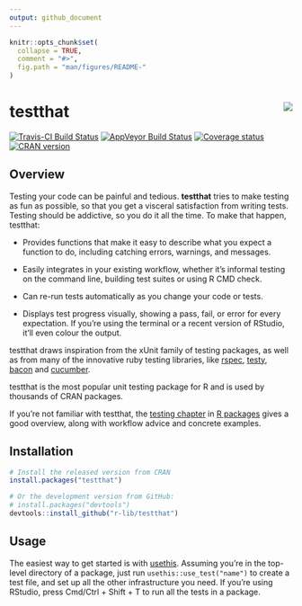```yaml
---
output: github_document
---
```


<!-- README.md is generated from README.Rmd. Please edit that file -->

```r
knitr::opts_chunk$set(
  collapse = TRUE,
  comment = "#>",
  fig.path = "man/figures/README-"
)
```

# testthat <img src="man/figures/logo.png" align="right" />

[![Travis-CI Build Status](https://travis-ci.org/r-lib/testthat.svg?branch=master)](https://travis-ci.org/r-lib/testthat)
[![AppVeyor Build Status](https://ci.appveyor.com/api/projects/status/github/r-lib/testthat?branch=master&svg=true)](https://ci.appveyor.com/project/r-lib/testthat)
[![Coverage status](https://codecov.io/gh/r-lib/testthat/branch/master/graph/badge.svg)](https://codecov.io/github/r-lib/testthat?branch=master)
[![CRAN version](http://www.r-pkg.org/badges/version/testthat)](https://cran.r-project.org/package=testthat)

## Overview

Testing your code can be painful and tedious. __testthat__ tries to make testing as fun as possible, so that you get a visceral satisfaction from writing tests. Testing should be addictive, so you do it all the time. To make that happen, testthat:

* Provides functions that make it easy to describe what you expect a
  function to do, including catching errors, warnings, and messages.

* Easily integrates in your existing workflow, whether it's informal testing
  on the command line, building test suites or using R CMD check.

* Can re-run tests automatically as you change your code or tests.

* Displays test progress visually, showing a pass, fail, or error for every
  expectation. If you're using the terminal or a recent version of RStudio, 
  it'll even colour the output.

testthat draws inspiration from the xUnit family of testing packages, as well as from many of the innovative ruby testing libraries, like [rspec](http://rspec.info/), [testy](https://github.com/ahoward/testy), [bacon](https://github.com/chneukirchen/bacon) and [cucumber](https://cucumber.io). 

testthat is the most popular unit testing package for R and is used by thousands of CRAN packages. 

If you're not familiar with testthat, the [testing chapter](http://r-pkgs.had.co.nz/tests.html) in [R packages](http://r-pkgs.had.co.nz/) gives a good overview, along with workflow advice and concrete examples.

## Installation

```r
# Install the released version from CRAN
install.packages("testthat")

# Or the development version from GitHub:
# install.packages("devtools")
devtools::install_github("r-lib/testthat")
```

## Usage

The easiest way to get started is with [usethis](https://github.com/r-lib/usethis). Assuming you're in the top-level directory of a package, just run `usethis::use_test("name")` to create a test file, and set up all the other infrastructure you need. If you're using RStudio, press Cmd/Ctrl + Shift + T to run all the tests in a package.
